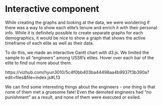 # Interactive component

While creating the graphs and looking at the data, we were wondering if there was a way to show each elite's tenure and enrich it with their personal info.
While it is definitely possible to create separate graphs for each demographics, it would be nice to show a graph that shows the active timeframe of each elite
as well as their data. 

To do this, we made an interactive Gantt chart with d3.js. We limited the sample to all "engineers" among USSR's elites. Hover over each bar of the elite to find out more about them.

https://vizhub.com/hyun3010/5c4f0bb403ba44498aa4b9937f3b390a?edit=files&file=index.js#L13

We can find some interesting things about the engineers - one thing is that none of them met a gruesome fate! 
Even the demoted engineers had "no punishment" as a result, and none of them were executed or exiled.